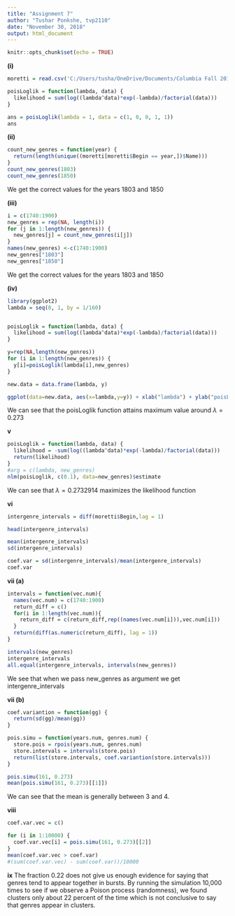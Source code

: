 ```yaml
---
title: "Assignment 7"
author: "Tushar Ponkshe, tvp2110"
date: "November 30, 2018"
output: html_document
---
```


```r
knitr::opts_chunk$set(echo = TRUE)
```

**(i)**
```r
moretti = read.csv('C:/Users/tusha/OneDrive/Documents/Columbia Fall 2018 Courses/moretti.csv')

poisLoglik = function(lambda, data) {
  likelihood = sum(log((lambda^data)*exp(-lambda)/factorial(data)))
}

ans = poisLoglik(lambda = 1, data = c(1, 0, 0, 1, 1))
ans
```

**(ii)**
```r
count_new_genres = function(year) {
  return(length(unique((moretti[moretti$Begin == year,])$Name)))
}
count_new_genres(1803)
count_new_genres(1850)
```
We get the correct values for the years 1803 and 1850

**(iii)**
```r
i = c(1740:1900)
new_genres = rep(NA, length(i))
for (j in 1:length(new_genres)) {
  new_genres[j] = count_new_genres(i[j])
}
names(new_genres) <-c(1740:1900)
new_genres["1803"]
new_genres["1850"]
```
We get the correct values for the years 1803 and 1850

**(iv)**
```r
library(ggplot2)
lambda = seq(0, 1, by = 1/160)


poisLoglik = function(lambda, data) {
  likelihood = sum(log((lambda^data)*exp(-lambda)/factorial(data)))
}

y=rep(NA,length(new_genres))
for (i in 1:length(new_genres)) {
  y[i]=poisLoglik(lambda[i],new_genres)
}

new.data = data.frame(lambda, y)

ggplot(data=new.data, aes(x=lambda,y=y)) + xlab("lambda") + ylab("poisLoglik") + geom_line(color="blue")
```

We can see that the poisLoglik function attains maximum value around $\lambda = 0.273$

**v**
```r
poisLoglik = function(lambda, data) {
  likelihood = -sum(log((lambda^data)*exp(-lambda)/factorial(data)))
  return(likelihood)
}
#arg = c(lambda, new_genres)
nlm(poisLoglik, c(0.1), data=new_genres)$estimate
```
We can see that $\lambda=0.2732914$ maximizes the likelihood function

**vi**
```r
intergenre_intervals = diff(moretti$Begin,lag = 1)

head(intergenre_intervals)

mean(intergenre_intervals)
sd(intergenre_intervals)

coef.var = sd(intergenre_intervals)/mean(intergenre_intervals)
coef.var
```

**vii (a)**
```r
intervals = function(vec.num){
  names(vec.num) = c(1740:1900)
  return_diff = c()
  for(i in 1:length(vec.num)){
    return_diff = c(return_diff,rep((names(vec.num[i])),vec.num[i]))
  }
  return(diff(as.numeric(return_diff), lag = 1))
}

intervals(new_genres)
intergenre_intervals
all.equal(intergenre_intervals, intervals(new_genres))
```
We see that when we pass new_genres as argument we get intergenre_intervals

**vii (b)**
```r
coef.variantion = function(gg) {
  return(sd(gg)/mean(gg))
}

pois.simu = function(years.num, genres.num) {
  store.pois = rpois(years.num, genres.num)
  store.intervals = intervals(store.pois)
  return(list(store.intervals, coef.variantion(store.intervals)))
}

pois.simu(161, 0.273)
mean(pois.simu(161, 0.273)[[1]])
```
We can see that the mean is generally between 3 and 4.

**viii**
```r
coef.var.vec = c()

for (i in 1:10000) {
  coef.var.vec[i] = pois.simu(161, 0.273)[[2]]
}
mean(coef.var.vec > coef.var)
#(sum(coef.var.vec) - sum(coef.var))/10000
```

**ix**
The fraction 0.22 does not give us enough evidence for saying that genres tend to appear together in bursts. By running the simulation 10,000 times to see if we observe a Poison process (randomness), we found clusters only about 22 percent of the time which is not conclusive to say that genres appear in clusters.

